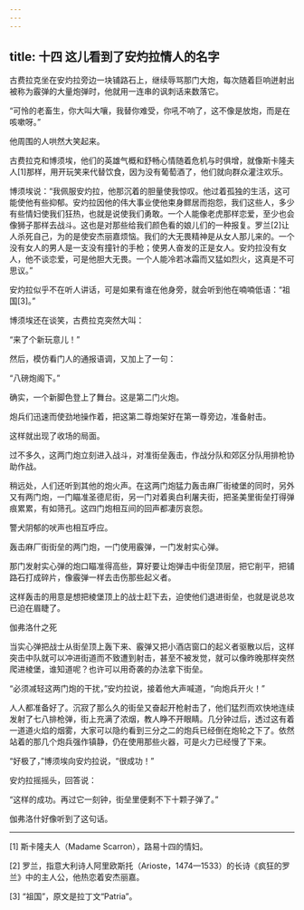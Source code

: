 ```yaml
---
---
---
```

title: 十四 这儿看到了安灼拉情人的名字
---




古费拉克坐在安灼拉旁边一块铺路石上，继续辱骂那门大炮，每次随着巨响迸射出被称为霰弹的大量炮弹时，他就用一连串的讽刺话来数落它。

“可怜的老畜生，你大叫大嚷，我替你难受，你吼不响了，这不像是放炮，而是在咳嗽呀。”

他周围的人哄然大笑起来。

古费拉克和博须埃，他们的英雄气概和舒畅心情随着危机与时俱增，就像斯卡隆夫人[1]那样，用开玩笑来代替饮食，因为没有葡萄酒了，他们就向群众灌注欢乐。

博须埃说：“我佩服安灼拉，他那沉着的胆量使我惊叹。他过着孤独的生活，这可能使他有些抑郁。安灼拉因他的伟大事业使他束身鳏居而抱怨，我们这些人，多少有些情妇使我们狂热，也就是说使我们勇敢。一个人能像老虎那样恋爱，至少也会像狮子那样去战斗。这也是对那些给我们颜色看的娘儿们的一种报复。罗兰[2]让人杀死自己，为的是使安杰丽嘉烦恼。我们的大无畏精神是从女人那儿来的。一个没有女人的男人是一支没有撞针的手枪；使男人奋发的正是女人。安灼拉没有女人，他不谈恋爱，可是他胆大无畏。一个人能冷若冰霜而又猛如烈火，这真是不可思议。”

安灼拉似乎不在听人讲话，可是如果有谁在他身旁，就会听到他在喃喃低语：“祖国[3]。”

博须埃还在谈笑，古费拉克突然大叫：

“来了个新玩意儿！”

然后，模仿看门人的通报语调，又加上了一句：

“八磅炮阁下。”

确实，一个新脚色登上了舞台。这是第二门火炮。

炮兵们迅速而使劲地操作着，把这第二尊炮架好在第一尊旁边，准备射击。

这样就出现了收场的局面。

过不多久，这两门炮立刻进入战斗，对准街垒轰击，作战分队和郊区分队用排枪协助作战。

稍远处，人们还听到其他的炮火声。在这两门炮猛力轰击麻厂街棱堡的同时，另外又有两门炮，一门瞄准圣德尼街，另一门对着奥白利屠夫街，把圣美里街垒打得弹痕累累，有如筛孔。这四门炮相互间的回声都凄厉哀怨。

警犬阴郁的吠声也相互呼应。

轰击麻厂街街垒的两门炮，一门使用霰弹，一门发射实心弹。

那门发射实心弹的炮口瞄准得高些，算好要让炮弹击中街垒顶层，把它削平，把铺路石打成碎片，像霰弹一样去击伤那些起义者。

这样轰击的用意是想把棱堡顶上的战士赶下去，迫使他们退进街垒，也就是说总攻已迫在眉睫了。



伽弗洛什之死

当实心弹把战士从街垒顶上轰下来、霰弹又把小酒店窗口的起义者驱散以后，这样突击中队就可以冲进街道而不致遭到射击，甚至不被发觉，就可以像昨晚那样突然爬进棱堡，谁知道呢？也许可以用奇袭的办法拿下街垒。

“必须减轻这两门炮的干扰，”安灼拉说，接着他大声喊道，“向炮兵开火！”

人人都准备好了。沉寂了那么久的街垒又奋起开枪射击了，他们猛烈而欢快地连续发射了七八排枪弹，街上充满了浓烟，教人睁不开眼睛。几分钟过后，透过这有着一道道火焰的烟雾，大家可以隐约看到三分之二的炮兵已经倒在炮轮之下了。依然站着的那几个炮兵强作镇静，仍在使用那些火器，可是火力已经慢了下来。

“好极了，”博须埃向安灼拉说，“很成功！”

安灼拉摇摇头，回答说：

“这样的成功。再过它一刻钟，街垒里便剩不下十颗子弹了。”

伽弗洛什好像听到了这句话。



* * *



[1] 斯卡隆夫人（Madame Scarron），路易十四的情妇。

[2] 罗兰，指意大利诗人阿里欧斯托（Arioste，1474—1533）的长诗《疯狂的罗兰》中的主人公，他热恋着安杰丽嘉。

[3] “祖国”，原文是拉丁文“Patria”。